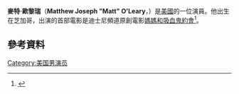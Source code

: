 {{Infobox person
| image = Fat-Kid-Premiere-025.jpg
| imagesize = 250px
| caption = 
| birthname = Matthew Joseph O'Leary
| birth_date = {{Birth date and age|1987|7|6|mf=y}}
| birth_place = [[美國|美國]][[伊利諾州|伊利諾州]][[芝加哥|芝加哥]]
| occupation = 演員
| years_active = 2000–現在
}}
'''麥特·歐黎瑞'''（'''Matthew Joseph "Matt" O'Leary'''，{{bd|1987年|7月6日}}）是[[美國|美國]]的一位演員。他出生在芝加哥，出演的首部電影是迪士尼頻道原創電影[[媽媽和吸血鬼約會|媽媽和吸血鬼約會]]<ref name="hm3">{{cite news|last=Bell|first=Jeff|title='Death' becomes him|pages=|publisher=The Times|date=2007-09-09|url=http://nwitimes.com/articles/2007/09/10/entertainment/entertainment/doce1246b83762edb828625734e0056f26d.txt|accessdate=2007-09-10}}{{Dead link|date=2018年6月 |bot=InternetArchiveBot |fix-attempted=no }}</ref>。
==參考資料==
{{Reflist}}
[[Category:美国男演员|Category:美国男演员]]